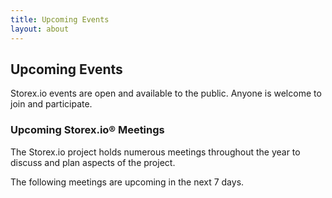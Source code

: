 ```yaml
---
title: Upcoming Events
layout: about
---
```


## Upcoming Events

Storex.io events are open and available to the public. Anyone is welcome to join and participate.

### Upcoming Storex.io® Meetings

The Storex.io project holds numerous meetings throughout the year to discuss and plan aspects of the project.

The following meetings are upcoming in the next 7 days.

<UpcomingMeetings />
